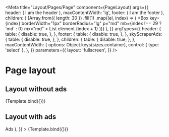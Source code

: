 

<Meta
  title="Layout/Pages/Page"
  component={PageLayout}
  args={{
    header: (
      <Box h="80px" bg="gray.50">
        <Divider />
        <Flex justifyContent="center" alignItems="center" h="full">
          <Text p="2xl">I am the header</Text>
        </Flex>
      </Box>
    ),
    maxContentWidth: 'lg',
    footer: (
      <Box h="400px" bg="gray.50">
        <Divider />
        <Flex justifyContent="center" alignItems="center" h="full">
          <Text p="2xl">I am the footer</Text>
        </Flex>
      </Box>
    ),
    children: (
      <Box bg="green.100" py="md">
        {Array.from({ length: 30 })
          .fill(1)
          .map((el, index) => (
            <Box
              key={index}
              borderWidth="1px"
              borderRadius="lg"
              p="md"
              mb={index !== 29 ? 'md' : 0}
              mx="md"
            >
              <Text>List element {index + 1}</Text>
            </Box>
          ))}
      </Box>
    ),
  }}
  argTypes={{
    header: {
      table: {
        disable: true,
      },
    },
    footer: {
      table: {
        disable: true,
      },
    },
    skyScraperAds: {
      table: {
        disable: true,
      },
    },
    children: {
      table: {
        disable: true,
      },
    },
    maxContentWidth: {
      options: Object.keys(sizes.container),
      control: { type: 'select' },
    },
  }}
  parameters={{
    layout: 'fullscreen',
  }}
/>


# Page layout

## Layout without ads

<Canvas>
  <Story name="Layout without ads">{Template.bind({})}</Story>
</Canvas>

<ArgsTable story="Layout without ads" />

## Layout with ads

<Canvas>
  <Story
    name="Layout with ads"
    args={{
      skyScraperAds: (
        <Flex
          bg="red.100"
          h="600px"
          justifyContent="center"
          alignItems="center"
        >
          <Text>Ads</Text>
        </Flex>
      ),
    }}
  >
    {Template.bind({})}
  </Story>
</Canvas>

<ArgsTable story="Layout with ads" />
